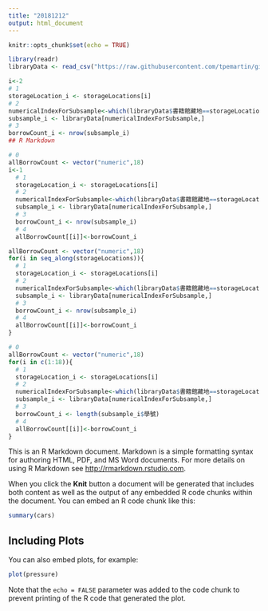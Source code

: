 ---
title: "20181212"
output: html_document
---

```{r setup, include=FALSE}
knitr::opts_chunk$set(echo = TRUE)
```
```{r}
library(readr)
libraryData <- read_csv("https://raw.githubusercontent.com/tpemartin/github-data/master/library100_102.csv")
```


```{r}
i<-2
# 1
storageLocation_i <- storageLocations[i] 
# 2
numericalIndexForSubsample<-which(libraryData$書籍館藏地==storageLocation_i)
subsample_i <- libraryData[numericalIndexForSubsample,]
# 3
borrowCount_i <- nrow(subsample_i)
## R Markdown

```


```{r}
# 0
allBorrowCount <- vector("numeric",18)
i<-1
  # 1
  storageLocation_i <- storageLocations[i] 
  # 2
  numericalIndexForSubsample<-which(libraryData$書籍館藏地==storageLocation_i)
  subsample_i <- libraryData[numericalIndexForSubsample,]
  # 3
  borrowCount_i <- nrow(subsample_i)
  # 4
  allBorrowCount[[i]]<-borrowCount_i
```

```{r}


allBorrowCount <- vector("numeric",18)
for(i in seq_along(storageLocations)){
  # 1
  storageLocation_i <- storageLocations[i] 
  # 2
  numericalIndexForSubsample<-which(libraryData$書籍館藏地==storageLocation_i)
  subsample_i <- libraryData[numericalIndexForSubsample,]
  # 3
  borrowCount_i <- nrow(subsample_i)
  # 4
  allBorrowCount[[i]]<-borrowCount_i  
}
```


```{r}

# 0
allBorrowCount <- vector("numeric",18)
for(i in c(1:18)){
  # 1
  storageLocation_i <- storageLocations[i] 
  # 2
  numericalIndexForSubsample<-which(libraryData$書籍館藏地==storageLocation_i)
  subsample_i <- libraryData[numericalIndexForSubsample,]
  # 3
  borrowCount_i <- length(subsample_i$學號)
  # 4
  allBorrowCount[[i]]<-borrowCount_i  
}
```


This is an R Markdown document. Markdown is a simple formatting syntax for authoring HTML, PDF, and MS Word documents. For more details on using R Markdown see <http://rmarkdown.rstudio.com>.

When you click the **Knit** button a document will be generated that includes both content as well as the output of any embedded R code chunks within the document. You can embed an R code chunk like this:

```{r cars}
summary(cars)
```

## Including Plots

You can also embed plots, for example:

```{r pressure, echo=FALSE}
plot(pressure)
```

Note that the `echo = FALSE` parameter was added to the code chunk to prevent printing of the R code that generated the plot.
